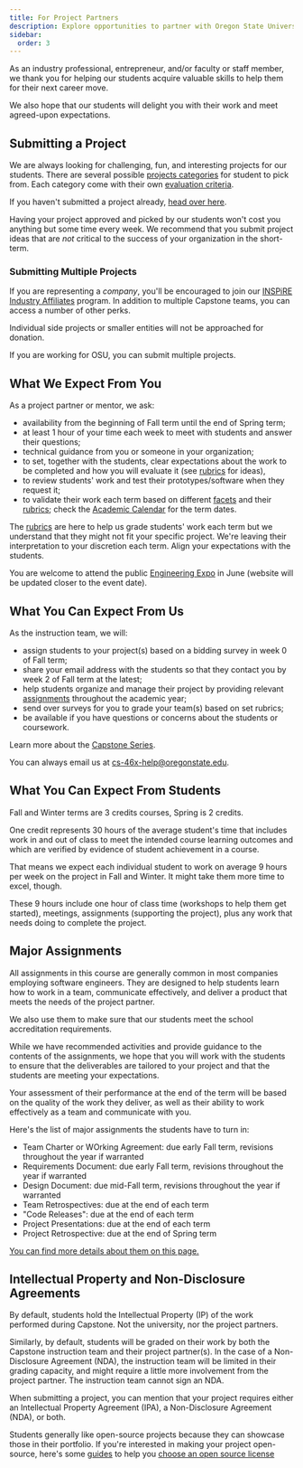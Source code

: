 ```yaml
---
title: For Project Partners
description: Explore opportunities to partner with Oregon State University's Computer Science Capstone program, guiding students through real-world projects. Learn about submission guidelines, expectations, and how mentors contribute to student success.
sidebar:
  order: 3
---
```


As an industry professional, entrepreneur, and/or faculty or staff member, we thank you for helping our students acquire valuable skills to help them for their next career move.

We also hope that our students will delight you with their work and meet agreed-upon expectations.

## Submitting a Project

We are always looking for challenging, fun, and interesting projects for our students. There are several possible [projects categories](/practicalities/categories/) for student to pick from. Each category come with their own [evaluation criteria](/project-evaluation/rubrics/#verification-and-validation).

If you haven't submitted a project already, [head over here](https://eecs.engineering.oregonstate.edu/capstone/submission/pages/).

Having your project approved and picked by our students won't cost you anything but some time every week. We recommend that you submit project ideas that are *not* critical to the success of your organization in the short-term.

### Submitting Multiple Projects

If you are representing a *company*, you'll be encouraged to join our [INSPiRE Industry Affiliates](https://engineering.oregonstate.edu/EECS/alumni-industry/student-engagement/inspire) program. In addition to multiple Capstone teams, you can access a number of other perks.

Individual side projects or smaller entities will not be approached for donation.

If you are working for OSU, you can submit multiple projects.

## What We Expect From You

As a project partner or mentor, we ask:

- availability from the beginning of Fall term until the end of Spring term;
- at least 1 hour of your time each week to meet with students and answer their questions;
- technical guidance from you or someone in your organization;
- to set, together with the students, clear expectations about the work to be completed and how you will evaluate it (see [rubrics](/project-evaluation/rubrics/) for ideas),
- to review students' work and test their prototypes/software when they request it;
- to validate their work each term based on different [facets](/project-evaluation/breakdown/) and their [rubrics](/project-evaluation/rubrics/);  check the [Academic Calendar](https://registrar.oregonstate.edu/osu-academic-calendar) for the term dates.

The [rubrics](/project-evaluation/rubrics/) are here to help us grade students' work each term but we understand that they might not fit your specific project. We're leaving their interpretation to your discretion each term. Align your expectations with the students.

You are welcome to attend the public [Engineering Expo](https://engineering.oregonstate.edu/events/expo) in June (website will be updated closer to the event date).

## What You Can Expect From Us

As the instruction team, we will:

- assign students to your project(s) based on a bidding survey in week 0 of Fall term;
- share your email address with the students so that they contact you by week 2 of Fall term at the latest;
- help students organize and manage their project by providing relevant [assignments](/project-evaluation/assignments/) throughout the academic year;
- send over surveys for you to grade your team(s) based on set rubrics;
- be available if you have questions or concerns about the students or coursework.

Learn more about the [Capstone Series](/learning-objectives/series/).

You can always email us at [cs-46x-help@oregonstate.edu](mailto:cs-46x-help@oregonstate.edu).

## What You Can Expect From Students

Fall and Winter terms are 3 credits courses, Spring is 2 credits.

One credit represents 30 hours of the average student's time that includes work in and out of class to meet the intended course learning outcomes and which are verified by evidence of student achievement in a course.

That means we expect each individual student to work on average 9 hours per week on the project in Fall and Winter. It might take them more time to excel, though.

These 9 hours include one hour of class time (workshops to help them get started), meetings, assignments (supporting the project), plus any work that needs doing to complete the project.

## Major Assignments

All assignments in this course are generally common in most companies employing software engineers. They are designed to help students learn how to work in a team, communicate effectively, and deliver a product that meets the needs of the project partner. 

We also use them to make sure that our students meet the school accreditation requirements.

While we have recommended activities and provide guidance to the contents of the assignments, we hope that you will work with the students to ensure that the deliverables are tailored to your project and that the students are meeting your expectations. 

Your assessment of their performance at the end of the term will be based on the quality of the work they deliver, as well as their ability to work effectively as a team and communicate with you.

Here's the list of major assignments the students have to turn in:

- Team Charter or WOrking Agreement: due early Fall term, revisions throughout the year if warranted
- Requirements Document: due early Fall term, revisions throughout the year if warranted
- Design Document: due mid-Fall term, revisions throughout the year if warranted
- Team Retrospectives: due at the end of each term
- "Code Releases": due at the end of each term
- Project Presentations: due at the end of each term
- Project Retrospective: due at the end of Spring term

[You can find more details about them on this page.](/project-evaluation/assignments/)

## Intellectual Property and Non-Disclosure Agreements

By default, students hold the Intellectual Property (IP) of the work performed during Capstone. Not the university, nor the project partners. 

Similarly, by default, students will be graded on their work by both the Capstone instruction team and their project partner(s). In the case of a Non-Disclosure Agreement (NDA), the instruction team will be limited in their grading capacity, and might require a little more involvement from the project partner. The instruction team cannot sign an NDA.

When submitting a project, you can mention that your project requires either an Intellectual Property Agreement (IPA), a Non-Disclosure Agreement (NDA), or both. 

Students generally like open-source projects because they can showcase those in their portfolio. If you're interested in making your project open-source, here's some [guides](https://github.com/readme/guides/open-source-licensing) to help you [choose an open source license](https://choosealicense.com/)

